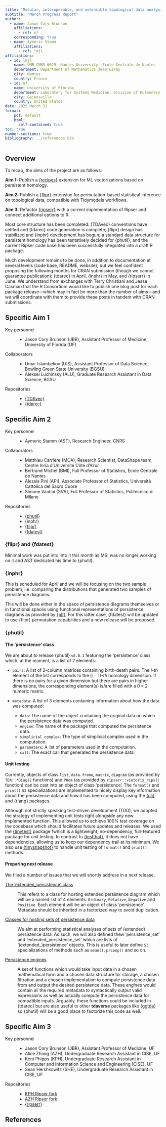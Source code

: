 ```yaml
---
title: "Modular, interoperable, and extensible topological data analysis in R"
subtitle: "March Progress Report"
author:
  - name: Jason Cory Brunson
    affiliations:
      - ref: uf
    corresponding: true
  - name: Aymeric Stamm
    affiliations: 
      - ref: lmjl
affiliations:
  - id: lmjl
    name: UMR CNRS 6629, Nantes University, Ecole Centrale de Nantes
    department: Department of Mathematics Jean Leray
    city: Nantes
    country: France
  - id: uf
    name: University of Florida
    department: Laboratory for Systems Medicine, Division of Pulmonary, Critical Care, and Sleep Medicine
    city: Gainesville
    country: United States
date: 2025 March 31
format:
    pdf: default
    html:
      self-contained: true
toc: true
number-sections: true
bibliography: ../references.bib
---
```


## Overview {-}

To recap, the aims of the project are as follows:

**Aim 1:**
Publish a [{recipes}](https://recipes.tidymodels.org) extension for ML vectorizations based on persistent homology.

**Aim 2:**
Publish a [{flipr}](https://lmjl-alea.github.io/flipr/) extension for permutation-based statistical inference on topological data, compatible with Tidymodels workflows.

**Aim 3:**
Refactor [{ripserr}](https://github.com/tdaverse/ripserr/) with a current implementation of Ripser and connect additional options to R.

Most core structure has been completed: {TDAvec} conventions have settled and {tdarec} code generation is complete; {flipr} design has stabilized and {inphr} development has begun; a standard data structure for persistent homology has been tentatively decided for {phutil}; and the current Ripser code base has been successfully integrated into a draft R package.

Much development remains to be done, in addition to documentation at several levels (code base, README, website), but we feel confident proposing the following months for CRAN submission (though we cannot guarantee publication): {tdarec} in April, {inphr} in May, and {ripserr} in June.
We understand from exchanges with Terry Christiani and Jesse Casman that the R Consortium would like to publish one blog post for each package release---which may in fact be more than the number of aims---and we will coordinate with them to provide these posts in tandem with CRAN submissions.

## Specific Aim 1

Key personnel

: * Jason Cory Brunson (JBR), Assistant Professor of Medicine, University of Florida (UF)

Collaborators

: * Umar Islambekov (UIS), Assistant Professor of Data Science, Bowling Green State University (BGSU)
* Aleksei Luchinsky (ALU), Graduate Research Assistant in Data Science, BGSU

Repositories

: * [{TDAvec}](https://github.com/uislambekov/TDAvec/)
* [{tdarec}](https://github.com/corybrunson/tdarec)

## Specific Aim 2

Key personnel

: - Aymeric Stamm (AST), Research Engineer, CNRS

Collaborators

: - Matthieu Carrière (MCA), Research Scientist, DataShape team, Centre Inria d'Université Côte d'Azur
- Bertrand Michel (BMI), Full Professor of Statistics, Ecole Centrale de Nantes
- Alessia Pini (API), Associate Professor of Statistics, Università Cattolica del Sacro Cuore
- Simone Vantini (SVA), Full Professor of Statistics, Politecnico di Milano

Repositories

: * [{phutil}](https://tdaverse.github.io/phutil/)
* {inphr}
* [{flipr}](https://permaverse.github.io/flipr/)
* [{fdatest}](https://permaverse.github.io/fdatest/)

### {flipr} and {fdatest}

Minimal work was put into into it this month as MSI was no longer working on it abd AST dedicated his time to {phutil}.

### {inphr}

This is scheduled for April and we will be focusing on the two sample problem, i.e. comparing the distributions that generated two samples of persistence diagrams.

This will be done either in the space of persistence diagrams themselves or in functional spaces using functional representations of persistence diagrams as provided by [{plt}](https://corybrunson.github.io/plt/). For this latter case, {fdatest} will be updated to use {flipr} permutation capabilities and a new release will be proposed.

### {phutil}

#### The 'persistence' class

We are about to release {phutil} `v0.0.1` featuring the 'persistence' class which, at the moment, is a list of 2 elements:

- `pairs`: A list of 2-column matrices containing birth-death pairs. The
$i$-*th* element of the list corresponds to the $(i-1)$-*th* homology
dimension. If there is no pairs for a given dimension but there are pairs in
higher dimensions, the corresponding element(s) is/are filled with a
$0 \times 2$ numeric matrix.

- `metadata`: A list of 3 elements containing information about how the data
was computed:

  - `data`: The name of the object containing the original data on which the
  persistence data was computed.
  - `engine`: The name of the package that computed the persistence data.
  - `simplicial_complex`: The type of simplicial complex used in the
  computation.
  - `parameters`: A list of parameters used in the computation.
  - `call`: The exact call that generated the persistence data.

#### Unit testing

Currently, objects of class `list`, `data.frame`, `matrix`, `diagram` (as provided by `TDA::*Diag()` functions) and `PHom` (as provided by `ripserr::vietoris_rips()` function) can be cast into an object of class 'persistence'. The `format()` and `print()` `S3` specializations are implemented to nicely display key information about the persistence data and how it has been computed, using the [{cli}](https://cli.r-lib.org) and [{rlang}](https://rlang.r-lib.org) packages.

Although not strictly speaking test-driven development (TDD), we adopted the strategy of implementing unit tests right alongside any new implemented function. This allowed us to achieve 100% test coverage on the codebase which should facilitates future updates and releases. We used the [{tinytest}](https://github.com/markvanderloo/tinytest) package fwhich is a lightweight, no-dependency, full-featured package for unit testing. In contrast to [{testthat}](https://testthat.r-lib.org), it does not have dependencies, allowing us to keep our dependency trail at its minimum. We also use [{tinysnapshot}](https://github.com/vincentarelbundock/tinysnapshot) to handle unit testing of `format()` and `print()` methods.

#### Preparing next release

We filed a number of issues that we will shortly address in a next release.

[The 'extended_persistence' class](https://github.com/tdaverse/phutil/issues/4)

: This refers to a class for hosting extended persistence diagram which will be a named list of 4 elements: `Ordinary`, `Relative`, `Negative` and `Positive`. Each element will be an object of class 'persistence'. Metadata should be inherited in a factorized way to avoid duplication.

[Classes for hosting sets of persistence data](https://github.com/tdaverse/phutil/issues/5)

: We aim at performing statistical analyses of sets of (extended) persistence data. As such, we will also defined thew 'persistence_set' and 'extended_persistence_set' which are lists of '(extended_)persistence' objects. This is useful to later define `S3` specializations of methods such as `mean()`, `prcomp()` and so on.

[Persistence engines](https://github.com/tdaverse/phutil/issues/6)

: A set of functions which would take input data in a chosen mathematical form and a chosen data structure for storage, a chosen filtration and a chosen implementation to compute persistence data from and output the desired persistence data. These *engines* would contain all the required metadata to syntactically output valid expressions as well as actually compute the persistence data for compatible inputs. Arguably, these functions could be included in {tdarec} but are also useful to other **tdaverse** packages like [{ggtda}](https://tdaverse.github.io/ggtda/) so {phutil} will be a good place to factorize this code as well.

## Specific Aim 3

Key personnel

: * Jason Cory Brunson (JBR), Assistant Professor of Medicine, UF
* Alice Zhang (AZH), Undergraduate Research Assistant in CISE, UF
* Kent Phipps (KPH), Undergraduate Research Assistant in Computer and Information Science and Engineering (CISE), UF
* Sean Hershkowitz (SHE), Undergraduate Research Assistant in CISE, UF

Repositories

: * [KPH Ripser fork](https://github.com/strongKs/ripser/)
* [AZH Ripser fork](https://github.com/resetdisconnect/ripser/)
* [{ripserr}](https://github.com/tdaverse/ripserr/)

## References {-}
